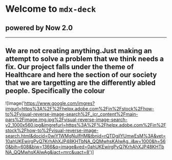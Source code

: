 # Welcome to `mdx-deck`
## powered by Now 2.0
---
We are not creating anything.Just making an attempt to solve a problem that we think needs a fix.
Our project falls under the theme of Healthcare and here the section of our society that we are targetting are the differently abled people.
Specifically the colour 
---
![Image('https://www.google.com/imgres?imgurl=https%3A%2F%2Fhelpx.adobe.com%2Fin%2Fstock%2Fhow-to%2Fvisual-reverse-image-search%2F_jcr_content%2Fmain-pars%2Fimage.img.jpg%2Fvisual-reverse-image-search-v2_1000x560.jpg&imgrefurl=https%3A%2F%2Fhelpx.adobe.com%2Fin%2Fstock%2Fhow-to%2Fvisual-reverse-image-search.html&docid=0wiY1WMgNuIfHM&tbnid=rQTDgjlYUmwEsM%3A&vet=10ahUKEwirgPvQ7KrhAhXJP48KHTbNA_QQMwhsKAIwAg..i&w=1000&h=560&bih=608&biw=1366&q=image&ved=0ahUKEwirgPvQ7KrhAhXJP48KHTbNA_QQMwhsKAIwAg&iact=mrc&uact=8')]

